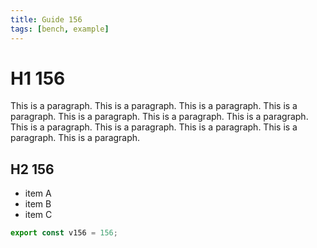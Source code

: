 ```yaml
---
title: Guide 156
tags: [bench, example]
---
```


# H1 156

This is a paragraph. This is a paragraph. This is a paragraph. This is a paragraph. This is a paragraph. This is a paragraph. This is a paragraph. This is a paragraph. This is a paragraph. This is a paragraph. This is a paragraph. This is a paragraph. 

## H2 156

- item A
- item B
- item C

```ts
export const v156 = 156;
```